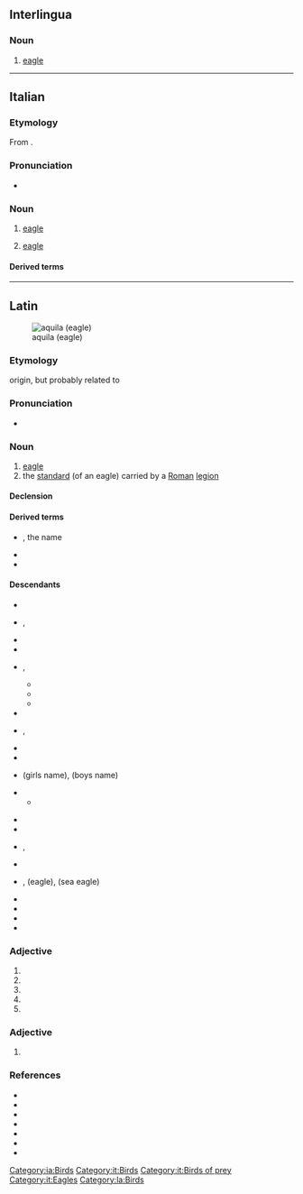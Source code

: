 {{also|Aquila|Áquila}}
==Interlingua==

===Noun===
{{ia-noun}}

# [[eagle]]

[[Category:ia:Birds]]

----

==Italian==

===Etymology===
From {{inh|it|la|aquila}}.

===Pronunciation===
* {{IPA|it|/ˈaːkwila/}}

===Noun===
{{it-noun|f}}

# [[eagle]]
# {{lb|it|heraldiccharge}} [[eagle]]

====Derived terms====
{{der3|it
|aquila arpia
|aquila del Bonelli
|aquila gigante della Nuova Zelanda
|aquila di Haast
|aquila imperiale
|aquila di mare
|aquila di mare a coda bianca
|aquila di mare di Steller
|aquila di mare della testa bianca
|aquila pescatrice africana
|aquila pescatrice del Madagascar
|aquila reale
|aquila spiegata
|aquila urlatrice
|aquilone
}}

[[Category:it:Birds]]
[[Category:it:Birds of prey]]
[[Category:it:Eagles]]

----

==Latin==
[[File:Golden Eagle 3.jpg|thumb|aquila (eagle)]]

===Etymology===
{{unk|la}} origin, but probably related to {{m|la|aquilus||blackish, the color of darkness}}

===Pronunciation===
* {{la-IPA|eccl=yes}}

===Noun===
{{la-noun|aquila<1>}}

# [[eagle]]
# the [[standard]] (of an eagle) carried by a [[Roman]] [[legion]]

====Declension====
{{la-ndecl|aquila<1>}}

====Derived terms====
* {{l|la|Aquila}}, the name
* {{l|la|aquilifer}}
* {{l|la|aquilīnus}}

====Descendants====
{{top2}}
* {{desc|ast|águila}}
* {{desc|ca|àguila}}, {{l|ca|àliga}}
* {{desc|co|acula}}
* {{desc|eo|aglo|bor=1}}
* {{desc|fro|aigle}}, {{l|fro|aille}}
** {{desc|en|eagle|bor=1}}
** {{desc|fr|aigle}}
** {{desc|nrf|aiglle|alts=1}}
* {{desc|fur|acuile}}
* {{desc|gl|aguia}}, {{l|gl|aiga}}
* {{desc|it|aquila}}
* {{desc|nrf|aigl'ye}}
* {{desc|lt|Akvilė|bor=1}} (girls name), {{l|lt|Akvilius}} (boys name)
* {{desc|pro|aigla}}
** {{desc|oc|agla}}
{{mid2}}
* {{desc|pms|àquila}}
* {{desc|pt|águia}}
* {{desc|ro|aceră}}, {{l|ro|acvilă}}
* {{desc|rm|evla}}
* {{desc|sc|àbbila}}, {{l|sc|àchili}} (eagle), {{l|sc|achiliera}} (sea eagle)
* {{desc|sh|ȃkvila|bor=1}}
* {{desc|scn|àcula}}
* {{desc|es|águila}}
* {{desc|vec|àquiła}}
{{bottom}}

===Adjective===
{{la-adj-form|aquila}}

# {{inflection of|la|aquilus||nom|f|s}}
# {{inflection of|la|aquilus||nom|n|p}}
# {{inflection of|la|aquilus||acc|n|p}}
# {{inflection of|la|aquilus||voc|f|s}}
# {{inflection of|la|aquilus||voc|n|p}}

===Adjective===
{{la-adj-form|aquilā}}

# {{inflection of|la|aquilus||abl|f|s}}

===References===
* {{R:L&S}}
* {{R:Elementary Lewis}}
* {{R:du Cange}}
* {{R:Gaffiot}}
* {{R:Peck}}
* {{R:Smith's Persons}}
* {{R:Smith's Antiquities}}

[[Category:la:Birds]]